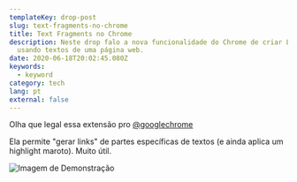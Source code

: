 ```yaml
---
templateKey: drop-post
slug: text-fragments-no-chrome
title: Text Fragments no Chrome
description: Neste drop falo a nova funcionalidade do Chrome de criar Links
  usando textos de uma página web.
date: 2020-06-18T20:02:45.080Z
keywords:
  - keyword
category: tech
lang: pt
external: false
---
```



<Drop>

Olha que legal essa extensão pro [@googlechrome](https://twitter.com/googlechrome)

Ela permite "gerar links" de partes específicas de textos (e ainda aplica um highlight maroto). Muito útil.


![Imagem de Demonstração](https://cdn.vox-cdn.com/thumbor/JdLsYCMFCVI88tC_HFKhGOKMZM8=/0x0:1185x789/1820x1213/filters:focal(470x246:658x434):format(webp)/cdn.vox-cdn.com/uploads/chorus_image/image/66950470/msedge_WZaXmwhnSH.0.png)

</Drop>
